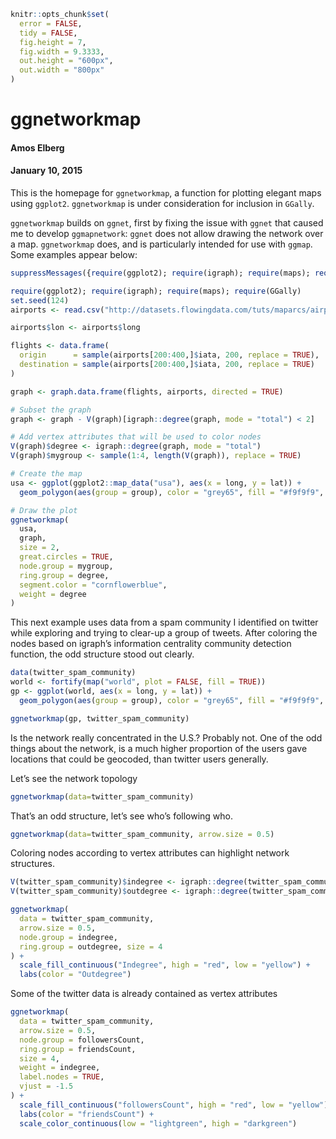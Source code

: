 <!--
%\VignetteEngine{knitr::knitr}
%\VignetteIndexEntry{ggnetworkmap}
-->

```r
knitr::opts_chunk$set(
  error = FALSE,
  tidy = FALSE,
  fig.height = 7,
  fig.width = 9.3333,
  out.height = "600px",
  out.width = "800px"
)
```

# ggnetworkmap
#### Amos Elberg
#### January 10, 2015

This is the homepage for ``ggnetworkmap``, a function for plotting elegant maps using ``ggplot2``. ``ggnetworkmap`` is under consideration for inclusion in ``GGally``.

``ggnetworkmap`` builds on ``ggnet``, first by fixing the issue with ``ggnet`` that caused me to develop ``ggmapnetwork``: ``ggnet`` does not allow drawing the network over a map. ``ggnetworkmap`` does, and is particularly intended for use with ``ggmap``. Some examples appear below:

```r
suppressMessages({require(ggplot2); require(igraph); require(maps); require(GGally)})
```

```r
require(ggplot2); require(igraph); require(maps); require(GGally)
set.seed(124)
airports <- read.csv("http://datasets.flowingdata.com/tuts/maparcs/airports.csv", header=TRUE)

airports$lon <- airports$long

flights <- data.frame(
  origin      = sample(airports[200:400,]$iata, 200, replace = TRUE),
  destination = sample(airports[200:400,]$iata, 200, replace = TRUE)
)

graph <- graph.data.frame(flights, airports, directed = TRUE)

# Subset the graph
graph <- graph - V(graph)[igraph::degree(graph, mode = "total") < 2]

# Add vertex attributes that will be used to color nodes
V(graph)$degree <- igraph::degree(graph, mode = "total")
V(graph)$mygroup <- sample(1:4, length(V(graph)), replace = TRUE)

# Create the map
usa <- ggplot(ggplot2::map_data("usa"), aes(x = long, y = lat)) +
  geom_polygon(aes(group = group), color = "grey65", fill = "#f9f9f9", size = 0.2)

# Draw the plot
ggnetworkmap(
  usa,
  graph,
  size = 2,
  great.circles = TRUE,
  node.group = mygroup,
  ring.group = degree,
  segment.color = "cornflowerblue",
  weight = degree
)
```

This next example uses data from a spam community I identified on twitter while exploring and trying to clear-up a group of tweets. After coloring the nodes based on igraph's information centrality community detection function, the odd structure stood out clearly.

```r
data(twitter_spam_community)
world <- fortify(map("world", plot = FALSE, fill = TRUE))
gp <- ggplot(world, aes(x = long, y = lat)) +
  geom_polygon(aes(group = group), color = "grey65", fill = "#f9f9f9", size = 0.2)

ggnetworkmap(gp, twitter_spam_community)
```

Is the network really concentrated in the U.S.? Probably not. One of the odd things about the network, is a much higher proportion of the users gave locations that could be geocoded, than twitter users generally.

Let's see the network topology

```r
ggnetworkmap(data=twitter_spam_community)
```

That's an odd structure, let's see who's following who.

```r
ggnetworkmap(data=twitter_spam_community, arrow.size = 0.5)
```

Coloring nodes according to vertex attributes can highlight network structures.

```r
V(twitter_spam_community)$indegree <- igraph::degree(twitter_spam_community, mode = "in")
V(twitter_spam_community)$outdegree <- igraph::degree(twitter_spam_community, mode = "out")

ggnetworkmap(
  data = twitter_spam_community,
  arrow.size = 0.5,
  node.group = indegree,
  ring.group = outdegree, size = 4
) +
  scale_fill_continuous("Indegree", high = "red", low = "yellow") +
  labs(color = "Outdegree")
```

Some of the twitter data is already contained as vertex attributes

```r
ggnetworkmap(
  data = twitter_spam_community,
  arrow.size = 0.5,
  node.group = followersCount,
  ring.group = friendsCount,
  size = 4,
  weight = indegree,
  label.nodes = TRUE,
  vjust = -1.5
) +
  scale_fill_continuous("followersCount", high = "red", low = "yellow") +
  labs(color = "friendsCount") +
  scale_color_continuous(low = "lightgreen", high = "darkgreen")
```

